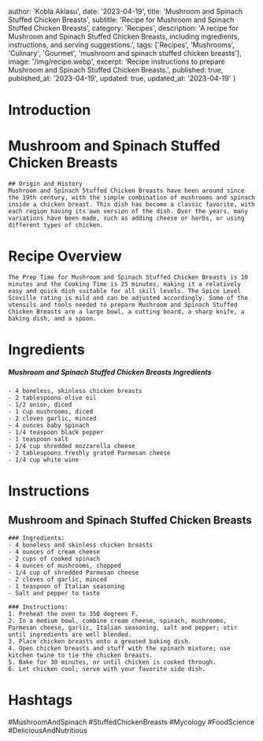 
  author: 'Kobla Aklasu',
  date: '2023-04-19',
  title: 'Mushroom and Spinach Stuffed Chicken Breasts',
  subtitle: 'Recipe for Mushroom and Spinach Stuffed Chicken Breasts',
  category: 'Recipes',
  description: 'A recipe for Mushroom and Spinach Stuffed Chicken Breasts, including ingredients, instructions, and serving suggestions.',
  tags: ['Recipes', 'Mushrooms', 'Culinary', 'Gourmet', 'mushroom and spinach stuffed chicken breasts'],
  image: '/img/recipe.webp',
  excerpt: 'Recipe instructions to prepare Mushroom and Spinach Stuffed Chicken Breasts.',
  published: true,
  published_at: '2023-04-19',
  updated: true,
  updated_at: '2023-04-19'
}


  # Introduction

# Mushroom and Spinach Stuffed Chicken Breasts
    
    ## Origin and History 
    Mushroom and Spinach Stuffed Chicken Breasts have been around since the 19th century, with the simple combination of mushrooms and spinach inside a chicken breast. This dish has become a classic favorite, with each region having its own version of the dish. Over the years, many variations have been made, such as adding cheese or herbs, or using different types of chicken.

# Recipe Overview

    The Prep Time for Mushroom and Spinach Stuffed Chicken Breasts is 10 minutes and the Cooking Time is 25 minutes, making it a relatively easy and quick dish suitable for all skill levels. The Spice Level Scoville rating is mild and can be adjusted accordingly. Some of the utensils and tools needed to prepare Mushroom and Spinach Stuffed Chicken Breasts are a large bowl, a cutting board, a sharp knife, a baking dish, and a spoon.

# Ingredients

##### Mushroom and Spinach Stuffed Chicken Breasts Ingredients
    
    - 4 boneless, skinless chicken breasts
    - 2 tablespoons olive oil
    - 1/2 onion, diced
    - 1 cup mushrooms, diced
    - 2 cloves garlic, minced
    - 4 ounces baby spinach
    - 1/4 teaspoon black pepper
    - 1 teaspoon salt
    - 1/4 cup shredded mozzarella cheese 
    - 2 tablespoons freshly grated Parmesan cheese 
    - 1/4 cup white wine

# Instructions

## Mushroom and Spinach Stuffed Chicken Breasts
    
    ### Ingredients:
    - 4 boneless and skinless chicken breasts
    - 4 ounces of cream cheese
    - 2 cups of cooked spinach
    - 4 ounces of mushrooms, chopped
    - 1/4 cup of shredded Parmesan cheese
    - 2 cloves of garlic, minced
    - 1 teaspoon of Italian seasoning
    - Salt and pepper to taste
    
    ### Instructions:
    1. Preheat the oven to 350 degrees F.
    2. In a medium bowl, combine cream cheese, spinach, mushrooms, Parmesan cheese, garlic, Italian seasoning, salt and pepper; stir until ingredients are well blended.
    3. Place chicken breasts onto a greased baking dish.
    4. Open chicken breasts and stuff with the spinach mixture; use kitchen twine to tie the chicken breasts.
    5. Bake for 30 minutes, or until chicken is cooked through. 
    6. Let chicken cool; serve with your favorite side dish.

# Hashtags

#MushroomAndSpinach #StuffedChickenBreasts #Mycology #FoodScience #DeliciousAndNutritious



